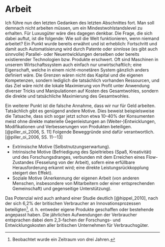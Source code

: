 # Arbeit {#sec-situation-work}

Ich führe nun den letzten Gedanken des letzten Abschnittes fort.
Man soll demnach nicht arbeiten müssen, um ein Mindestwohlstandslevel zu erhalten.
Für Luxusgüter wäre dies dagegen denkbar.
Die Frage, die sich dabei auftut, ist die folgende: Wie soll die Welt funktionieren, wenn niemand arbeitet?
Ein Punkt wurde bereits erwähnt und ist erheblich:
Fortschritt und damit auch Automatisierung wird durch Patente oder sinnlose (es gibt auch sinnvolle)
Parallel- oder Neuentwicklungen derselben oder bereits existierender Technologien bzw. Produkte erschwert.
Oft sind Maschinen in unserem Wirtschaftssystem auch einfach nur unwirtschaftlich; eine Eigenschaft,
welche in einem nicht-monetären System gänzlich anders definiert wäre.
Die Grenzen wären nicht das Kapital und die eigenen Kompetenzen, sondern lediglich die tatsächlich vorhanden Ressourcen,
und das Ziel wäre nicht die lokale Maximierung von Profit unter Anwendung diverser Tricks und Manipulationen auf Kosten des Gesamtwohles,
sondern die direkte und tatsächliche Maximierung des Gesamtwohles.

Ein weiterer Punkt ist die falsche Annahme, dass wir nur für Geld arbeiten.
Tatsächlich gibt es genügend andere Motive.
Dies beweist beispielsweise die Tatsache, dass sich sogar jetzt schon etwa 10--40\% der Konsumenten
meist ohne direkte materielle Gegenleistungen an (Weiter-)Entwicklungen, Modifikationen und Verbesserungen von Produkten beteiligen.
[@piller_oi_2006, S. 11]
Folgende Beweggründe sind dafür verantwortlich. [@piller_oi_2006, SS. 11--13]

- Extrinsische Motive (Selbstnutzungserwartung).
- Intrinsische Motive (Befriedigung des Spieltriebes (Spaß, Kreativität) und des Forschungsdranges,
verbunden mit dem Erreichen eines Flow-Zustandes (Fesselung von der Arbeit), sofern eine erfüllbare Herausforderung erkannt wird;
eine direkte Leistungsrückkopplung steigert den Effekt).
- Soziale Motive (Anerkennung der eigenen Arbeit
(von anderen Menschen, insbesondere von Mitarbeitern oder einer entsprechenden Gemeinschaft)
und gegenseitige Unterstützung).

Das Potenzial wird auch anhand einer Studie deutlich [@hippel_2010], nach der sich 6,2\% der britischen Verbraucher
an Innovationsprozessen beteiligten^[Beobachtet wurde ein Zeitraum von drei Jahren.],
d.&nbsp;h. entweder eigene Produkte geschaffen oder bestehende angepasst haben.
Die jährlichen Aufwendungen der Verbraucher entsprachen dabei dem 2,3-fachen der Forschungs- und Entwicklungskosten
aller britischen Unternehmen für Verbrauchsgüter.
<!-- (vgl. auch die Entwicklung von *Closed Innovation* zu *Open Innovation*) -->
